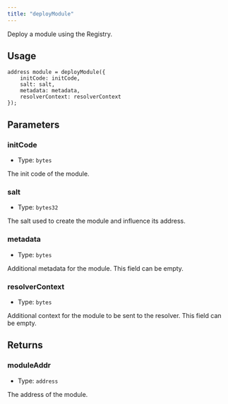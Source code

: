 ```yaml
---
title: "deployModule"
---
```


Deploy a module using the Registry.

## Usage

```solidity
address module = deployModule({
    initCode: initCode,
    salt: salt,
    metadata: metadata,
    resolverContext: resolverContext
});
```

## Parameters

### initCode

- Type: `bytes`

The init code of the module.

### salt

- Type: `bytes32`

The salt used to create the module and influence its address.

### metadata

- Type: `bytes`

Additional metadata for the module. This field can be empty.

### resolverContext

- Type: `bytes`

Additional context for the module to be sent to the resolver. This field can be empty.

## Returns

### moduleAddr

- Type: `address`

The address of the module.
